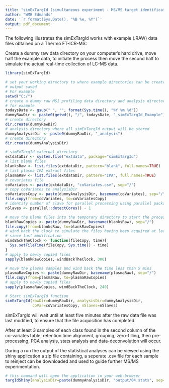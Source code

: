 ```yaml
---
title: "simExTargId (simultaneous experiment - MS/MS target identification)"
author: "WMB Edmands"
date: '`r format(Sys.Date(), "%B %e, %Y")`'
output: pdf_document
---
```


The following illustrates the simExTargId works with example (.RAW) data files
obtained on a Thermo FT-ICR-MS:

Create a dummy raw data directory on your computer's hard drive, move
half the example data, to initiate the process then move the second half to 
simulate the actual real-time collection of LC-MS data.

```r
library(simExTargId)
```
```r
# set your working directory to where example directories can be created and results
# output saved
# For example
setwd("C:/")
# create a dummy raw MS1 profiling data directory and analysis directory 
# for example
todaysDate <- gsub(" ", "", format(Sys.time(), "%Y %m %d"))
dummyRawDir <- paste0(getwd(), "/", todaysDate, "_simExTargId_Example")
# create directory
dir.create(dummyRawDir)
# analysis directory where all simExTargId output will be stored
dummyAnalysisDir <- paste0(dummyRawDir, "_analysis")
# create directory
dir.create(dummyAnalysisDir)

# simExTargId external directory
extdataDir <- system.file("extdata", package="simExTargId")
# list blank files
blanksRaw <- list.files(extdataDir, pattern="blank", full.names=TRUE)
# list plasma IPA extract files
plasmaRaw <- list.files(extdataDir, pattern="IPA", full.names=TRUE)
# covariates file
coVariates <- paste(extdataDir, "coVariates.csv", sep="/")
# copy coVariates to analysisDir
coVariatesCopy <- paste(dummyAnalysisDir, basename(coVariates), sep="/")
file.copy(from=coVariates, to=coVariatesCopy)
# identify number of slave for parallel processing using parallel package
nSlaves <- parallel::detectCores() - 1

# move the blank files into the temporary directory to start the process
blankRawCopies <- paste(dummyRawDir, basename(blanksRaw), sep="/")
file.copy(from=blanksRaw, to=blankRawCopies)
# wind back the clock to simulate the files having been acquired at least 5 mins
# since last modification
windBackTheClock <- function(fileCopy, time){
  Sys.setFileTime(fileCopy, Sys.time() - time)
}
# apply to newly copied files
sapply(blankRawCopies, windBackTheClock, 300)

# move the plasma samples and wind back the time less than 5 mins
plasmaRawCopies <- paste(dummyRawDir, basename(plasmaRaw), sep="/")
file.copy(from=plasmaRaw, to=plasmaRawCopies)
# apply to newly copied files
sapply(plasmaRawCopies, windBackTheClock, 240)

# Start simExTargId function
simExTargId(rawDir=dummyRawDir, analysisDir=dummyAnalysisDir,
            coVar=coVariatesCopy, nSlaves=nSlaves)
```

simExTargId will wait until at least five minutes after the raw data file was
last modified, to ensure that the file acquisition has completed.

After at least 3 samples of each class found in the second column of the
co-variates table, retention time alignment, grouping, zero-filling, then
pre-processing, PCA analysis, stats analysis and data-deconvolution will occur.


During a run the output of the statistical analyses can be viewed using the 
shiny application a zip file containing, a seperate .csv file for each sample to 
reinject can be downloaded and used to guide further MS/MS experimentation.

```r
# this command will open the application in your web-browser
targIdShiny(analysisDir=paste(dummyAnalysisDir, "output/04.stats", sep="/"))

```
